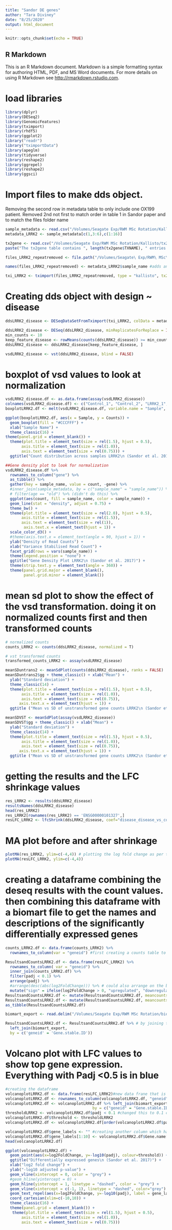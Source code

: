 ```yaml
---
title: "Sandor DE genes"
author: "Tara Diviney"
date: "8/25/2020"
output: html_document
---
```


```r
knitr::opts_chunk$set(echo = TRUE)
```

## R Markdown

This is an R Markdown document. Markdown is a simple formatting syntax for authoring HTML, PDF, and MS Word documents. For more details on using R Markdown see <http://rmarkdown.rstudio.com>.

# load libraries
```r
library(dplyr)
library(DESeq2)
library(GenomicFeatures)
library(tximport)
library(rhdf5)
library(ggplot2)
library("readr")
library("tximportData")
library(apeglm)
library(tidyverse)
library(reshape2)
library(ggrepel)
library(reshape2)
library(ggsci)
```

# Import files to make dds object. 
Removing the second row in metadata table to only include one OX199 patient. Removed 2nd not first to match order in table 1 in Sandor paper and to match the files folder name
```r
sample_metadata <- read.csv("/Volumes/Seagate Exp/RWM MSc Rotation/Kallisto/metadata_lrrk2_gba.csv") #load sample metadata file
metadata_LRRK2 <- sample_metadata[c(1,3:6),c(1:16)]

tx2gene <- read.csv("/Volumes/Seagate Exp/RWM MSc Rotation/Kallisto/tx2gene.csv") 
paste("The tx2gene table contains ", length(tx2gene$TXNAME), " entries.", sep = "")

files_LRRK2_repeatremoved <- file.path("/Volumes/Seagate\ Exp/RWM\ MSc\ Rotation/Kallisto/LRRK2_trimmed_DeSeq2_repeatremoved", metadata_LRRK2$folder, "abundance.h5") # create a list of kallisto files 

names(files_LRRK2_repeatremoved) <- metadata_LRRK2$sample_name #adds another column to the files table that labels the files according to the sample from which they came

txi_LRRK2 <- tximport(files_LRRK2_repeatremoved, type = "kallisto", tx2gene = tx2gene, ignoreTxVersion = T)
```


# Creating dds object with design ~ disease

```r
ddsLRRK2_disease <- DESeqDataSetFromTximport(txi_LRRK2, colData = metadata_LRRK2, design = ~disease)

ddsLRRK2_disease <- DESeq(ddsLRRK2_disease, minReplicatesForReplace = Inf) #filtering the counts- this line of code doesnt really make sense to me
min_counts <- 10
keep_feature_disease <- rowMeans(counts(ddsLRRK2_disease)) >= min_counts 
ddsLRRK2_disease <- ddsLRRK2_disease[keep_feature_disease, ]

vsdLRRK2_disease <- vst(ddsLRRK2_disease, blind = FALSE)
```

# boxplot of vsd values to look at normalization
```r

vsdLRRK2_disease.df <- as.data.frame(assay(vsdLRRK2_disease))
colnames(vsdLRRK2_disease.df) <- c("Control_1", "Control_2", "LRRK2_1", "LRRK2_2", "LRRK3_3")
boxplotLRRK2.df <- melt(vsdLRRK2_disease.df, variable.name = "Sample", value.name = "Counts")

ggplot(boxplotLRRK2.df, aes(x = Sample, y = Counts)) +
  geom_boxplot(fill = "#CCCFFF") + 
  xlab("Sample Name") +
  theme_classic(16) +
theme(panel.grid = element_blank()) +
  theme(plot.title = element_text(size = rel(1.5), hjust = 0.5),
       axis.title = element_text(size = rel(1.0)),
       axis.text = element_text(size = rel(0.75))) +
  ggtitle("Count distribution across samples LRRK2\n (Sandor et al. 2017)")

##Gene density plot to look for normalization
vsdLRRK2_disease.df %>%
  rownames_to_column("gene") %>%
  as_tibble() %>%
  gather(key = sample_name, value = count, -gene) %>%
  #inner_join(sample_metadata, by = c("sample_name" = "sample_name")) %>%
  # filter(age == "old") %>% (didn't do this) %>%
  ggplot(aes(count, fill = sample_name, color = sample_name)) +
  geom_line(stat = "density", adjust = 0.75) +
  theme_bw() +
  theme(plot.title = element_text(size = rel(2.0), hjust = 0.5),
       axis.title = element_text(size = rel(1.5)),
       axis.text = element_text(size = rel(1)),
        axis.text.x = element_text(hjust = 1)) +
  scale_color_d3() +
  #theme(axis.text.x = element_text(angle = 90, hjust = 1)) +
  ylab("Density of Read Counts") +
  xlab("Variance Stabilised Read Count") +
  facet_grid(rows = vars(sample_name)) + 
  theme(legend.position = "none") +
  ggtitle("Gene Density Plot LRRK2\n (Sandor et al. 2017)") +
  theme(strip.text.y = element_text(angle = 360)) + 
  theme(panel.grid.major = element_blank(), 
        panel.grid.minor = element_blank())
```

# mean sd plot to show the effect of the vsd transformation. doing it on normalized counts first and then transformed counts
```r
# normalized counts
counts_LRRK2 <- counts(ddsLRRK2_disease, normalized = T)

# vst transformed counts
transformed_counts_LRRK2 <- assay(vsdLRRK2_disease)

meanSDuntrans2 <- meanSdPlot(counts(ddsLRRK2_disease), ranks = FALSE)
meanSDuntrans2$gg + theme_classic() + xlab("Mean") +
  ylab("Standard deviation") +
  theme_classic(14) +
  theme(plot.title = element_text(size = rel(1.5), hjust = 0.5),
       axis.title = element_text(size = rel(1.0)),
       axis.text = element_text(size = rel(0.75)),
      axis.text.x = element_text(hjust = 1)) +
  ggtitle ("Mean vs SD of unstransformed gene counts LRRK2\n (Sandor et al. 2017)")

meanSDVST <- meanSdPlot(assay(vsdLRRK2_disease))
meanSDVST$gg + theme_classic() + xlab("Mean") +
  ylab("Standard deviation") +
  theme_classic(14) +
  theme(plot.title = element_text(size = rel(1.5), hjust = 0.5),
       axis.title = element_text(size = rel(1.0)),
       axis.text = element_text(size = rel(0.75)),
      axis.text.x = element_text(hjust = 1)) +
  ggtitle ("Mean vs SD of unstransformed gene counts LRRK2\n (Sandor et al. 2017)")

```

# getting the results and the LFC shrinkage values 
```r
res_LRRK2 <- results(ddsLRRK2_disease)
resultsNames(ddsLRRK2_disease)
head(res_LRRK2)
res_LRRK2[rownames(res_LRRK2) == 'ENSG00000101327',]
resLFC_LRRK2 <- lfcShrink(ddsLRRK2_disease, coef="disease_disease_vs_control", type="apeglm") # shrinking the log fold change
```

# MA plot before and after shrinkage
```r
plotMA(res_LRRK2, ylim=c(-4,4)) # plotting the log fold change as per the mean
plotMA(resLFC_LRRK2, ylim=c(-4,4))
```

# creating a dataframe combining the deseq results with the count values. then combining this dataframe with a biomart file to get the names and descriptions of the significantly differentially expressed genes 
```r
counts_LRRK2.df <- data.frame(counts_LRRK2) %>%
  rownames_to_column(var = "geneid") #first creating a counts table to merge with the results table

ResultsandCountsLRRK2.df <- data.frame(resLFC_LRRK2) %>%
  rownames_to_column( var = "geneid") %>%
  inner_join(counts_LRRK2.df) %>%
  filter(padj < 0.1) %>%
  arrange(padj) %>%
  #arrange(desc(abs(log2FoldChange))) %>% # could also arrange on the basis of the log2foldchange. rowise was in the original code which I removed
  mutate("sign" = ifelse(log2FoldChange > 0, "upregulated", "downregulated" ))
ResultsandCountsLRRK2.df <- mutate(ResultsandCountsLRRK2.df, meancounts_control = rowMeans(ResultsandCountsLRRK2.df[,7:8]))
ResultsandCountsLRRK2.df <- mutate(ResultsandCountsLRRK2.df, meancounts_disease = rowMeans(ResultsandCountsLRRK2.df[,9:11]))
as_tibble(ResultsandCountsLRRK2.df)

biomart_export <- read.delim("/Volumes/Seagate Exp/RWM MSc Rotation/biomart_export.txt")

ResultsandCountsLRRK2.df <- ResultsandCountsLRRK2.df %>% # by joining to the biomart export file we are assigning gene names and descriptions to the Gene ID for all the differentially expressed genes
  left_join(biomart_export,
  by = c('geneid' = 'Gene.stable.ID'))
```
# Volcano plot with LFC values to show top gene expression. Everything with Padj <0.5 is in blue
```r
#creating the dataframe
volcanoplotLRRK2.df <- data.frame(resLFC_LRRK2)#new data frane that is not filtered by the padj values
volcanoplotLRRK2.df <- rownames_to_column(volcanoplotLRRK2.df, "geneid")
volcanoplotLRRK2.df <- volcanoplotLRRK2.df %>% left_join(biomart_export,
                                      by = c("geneid" = "Gene.stable.ID"))
thresholdLRRK2 <- volcanoplotLRRK2.df$padj < 0.1 #changed this to 0.1 cut off because the padj value is 0.1
volcanoplotLRRK2.df$threshold <- thresholdLRRK2
volcanoplotLRRK2.df <- volcanoplotLRRK2.df[order(volcanoplotLRRK2.df$padj), ] # ordering by padj values

volcanoplotLRRK2.df$gene_labels <- "" #creating another column which has empty values "" 
volcanoplotLRRK2.df$gene_labels[1:10] <- volcanoplotLRRK2.df$Gene.name[1:10] # these are the geneIDs with the lowest padj value because they are the first 10 rows in the dataframe
head(volcanoplotLRRK2.df)

ggplot(volcanoplotLRRK2.df) +
  geom_point(aes(x=log2FoldChange, y=-log10(padj), colour=threshold)) + #is the log10 adj p value actually log 10 or is it just the adjusted p value- why is it -log 10 rather than just padj value- what is the padj value, should go back and remove the NA values for the means 
  ggtitle("Differentially expressed genes\n (Sandor et al. 2017)") +
  xlab("log2 fold change") + 
  ylab("-log10 adjusted p-value") +
  geom_vline(xintercept = 0, color = "grey") +
  #geom_hline(yintercept = 0) +
  geom_hline(yintercept = 1, linetype = "dashed", color = "grey") +
  geom_vline(xintercept = c(-1, 1), linetype = "dashed", color="grey") +
  geom_text_repel(aes(x=log2FoldChange, y=-log10(padj), label = gene_labels), size = 3) +
  coord_cartesian(xlim=c(-10,10)) +
  theme_classic(16) +
  theme(panel.grid = element_blank()) +
   theme(plot.title = element_text(size = rel(1.5), hjust = 0.5),
       axis.title = element_text(size = rel(1.0)),
       axis.text = element_text(size = rel(0.75))) 

```













